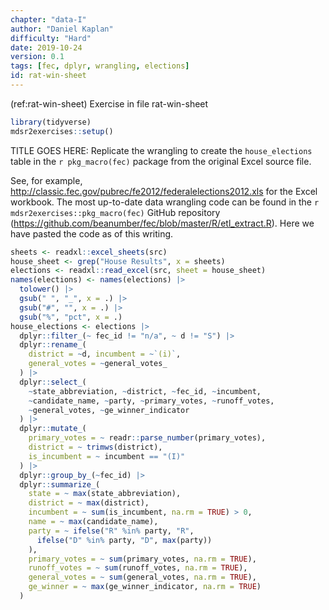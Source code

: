```yaml
---
chapter: "data-I"
author: "Daniel Kaplan"
difficulty: "Hard"
date: 2019-10-24 
version: 0.1
tags: [fec, dplyr, wrangling, elections]
id: rat-win-sheet 
---
```


(ref:rat-win-sheet) Exercise in file rat-win-sheet

```r
library(tidyverse)
mdsr2exercises::setup()
```

TITLE GOES HERE: Replicate the wrangling to create the `house_elections` table in the `r pkg_macro(fec)` package from the original Excel source file.


<!--begin-answer-->
See, for example, <http://classic.fec.gov/pubrec/fe2012/federalelections2012.xls> for the Excel workbook. The most up-to-date data wrangling code can be found in the `r mdsr2exercises::pkg_macro(fec)` GitHub repository (<https://github.com/beanumber/fec/blob/master/R/etl_extract.R>). Here we have pasted the code as of this writing.

```r
sheets <- readxl::excel_sheets(src)
house_sheet <- grep("House Results", x = sheets)
elections <- readxl::read_excel(src, sheet = house_sheet)
names(elections) <- names(elections) |>
  tolower() |>
  gsub(" ", "_", x = .) |>
  gsub("#", "", x = .) |>
  gsub("%", "pct", x = .)
house_elections <- elections |>
  dplyr::filter_(~ fec_id != "n/a", ~ d != "S") |>
  dplyr::rename_(
    district = ~d, incumbent = ~`(i)`,
    general_votes = ~general_votes_
  ) |>
  dplyr::select_(
    ~state_abbreviation, ~district, ~fec_id, ~incumbent,
    ~candidate_name, ~party, ~primary_votes, ~runoff_votes,
    ~general_votes, ~ge_winner_indicator
  ) |>
  dplyr::mutate_(
    primary_votes = ~ readr::parse_number(primary_votes),
    district = ~ trimws(district),
    is_incumbent = ~ incumbent == "(I)"
  ) |>
  dplyr::group_by_(~fec_id) |>
  dplyr::summarize_(
    state = ~ max(state_abbreviation),
    district = ~ max(district),
    incumbent = ~ sum(is_incumbent, na.rm = TRUE) > 0,
    name = ~ max(candidate_name),
    party = ~ ifelse("R" %in% party, "R",
      ifelse("D" %in% party, "D", max(party))
    ),
    primary_votes = ~ sum(primary_votes, na.rm = TRUE),
    runoff_votes = ~ sum(runoff_votes, na.rm = TRUE),
    general_votes = ~ sum(general_votes, na.rm = TRUE),
    ge_winner = ~ max(ge_winner_indicator, na.rm = TRUE)
  )
```
<!--end-answer-->
